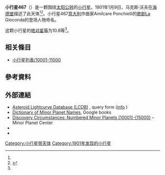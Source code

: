 {{Infobox planet
 | minorplanet     = yes
 | name            = 467 Laura
 | background      = #D6D6D6
 | image = 
 | image_size      = 
 | caption         =
 | discovery_ref   =  <ref name="MPC-object" />
 | discoverer      = [[马克斯·沃夫|马克斯·沃夫]]
 | discovery_site  = [[海德堡|海德堡]]
 | discovered      = 1901年1月9日
 | mpc_name        = 467 Laura
 | alt_names       = 467 Laura
 | pronounced      = 
 | named_after     = <ref name="MPC-object" />
 | mp_category     = [[主帶小行星|主帶小行星]] <ref name="MPC-object" /><ref name="jpldata" />
 | orbit_ref       = <ref name="a">[http://ssd.jpl.nasa.gov/sbdb.cgi?sstr=467 467] {{Wayback|url=http://ssd.jpl.nasa.gov/sbdb.cgi?sstr=467 |date=20140817184325 }}，小行星數據庫瀏覽器（JPL Small-Body Database Browser）－[[美国国家航空航天局|美国国家航空航天局]]喷气推进实验室</ref>
 | epoch           = 2018-03-23.0（[[儒略日|JD]] 2458200.5）
 | uncertainty     = 0
 | observation_arc = 
 | aphelion = {{convert|3.264|AU|km|3|abbr=on|lk=out}}
 | perihelion      = {{convert|2.6262673|AU|km|3|abbr=on}}
 | semimajor       = 2.9449564
 | eccentricity    = 0.1082152
 | period          = 5.05[[儒略年|yr]]
 | mean_anomaly    = 122.17433[[度|°]]
 | mean_motion     = {{Deg2DMS|0.19502290|sup=ms}} / day
 | inclination     = 6.43455
 | asc_node        = 322.46850°
 | arg_peri        = 91.49182
 | mean_diameter   = 
 | rotation        = 
 | albedo          =
 | spectral_type   =
 | abs_magnitude   = 10.8<ref name="jpldata" />
}}
'''小行星467'''（{{lang-en|467 Laura}}）是一颗围绕[[太阳|太阳]][[公转|公转]]的[[小行星|小行星]]。1901年1月9日，马克斯·沃夫在[[海德堡|海德堡]]描述了此天体<ref name="a" /><ref>{{cite news|title=小行星列表|url=http://cfa-www.harvard.edu/iau/lists/NumberedMPs.txt|accessdate=2018-10-19|newspaper=哈佛大学|archive-date=2008-05-17|archive-url=https://web.archive.org/web/20080517010638/http://cfa-www.harvard.edu/iau/lists/NumberedMPs.txt|dead-url=no}}</ref>。小行星467[[意大利|意大利]]作曲家Amilcare Ponchielli的[[歌剧|歌剧]]La Gioconda的登场人物命名。

这颗小行星的[[绝对星等|绝对星等]]为10.8等<ref name="a" />。

== 相关條目 ==
*[[小行星列表/10001-11000|小行星列表/10001-11000]]

== 參考資料 ==
{{reflist|refs=

<ref name="jpldata">{{cite web
 |type         = 2018-01-26 last obs.
 |title        = JPL Small-Body Database Browser:467 Laura-467 Laura
 |url          = https://ssd.jpl.nasa.gov/sbdb.cgi?sstr=467
 |publisher    = [[Jet_Propulsion_Laboratory|Jet Propulsion Laboratory]]
 |accessdate   = 28 March 2018
 |archive-date = 2012-02-29
 |archive-url  = https://www.webcitation.org/65olajZ8M?url=https://ssd.jpl.nasa.gov/sbdb.cgi?sstr=467
 |dead-url     = no
}}</ref>

<ref name="MPC-object">{{cite web
  |title      = 467 Laura
  |work      = Minor Planet Center
  |url      = https://www.minorplanetcenter.net/db_search/show_object?object_id=467
  |accessdate      = 28 March 2018
  |archive-date      = 2016-03-04
  |archive-url      = https://web.archive.org/web/20160304101849/http://minorplanetcenter.net/db_search/show_object?object_id=467
  |dead-url      = no
  }}</ref>

}}

==  外部連結 ==
* [http://www.minorplanet.info/PHP/lcdbsummaryquery.php Asteroid Lightcurve Database (LCDB)] {{Wayback|url=http://www.minorplanet.info/PHP/lcdbsummaryquery.php |date=20171210173955 }}, query form ([http://www.minorplanet.info/lightcurvedatabase.html info] {{Wayback|url=http://www.minorplanet.info/lightcurvedatabase.html |date=20171216050541 }})
* [https://books.google.com/books?id=aeAg1X7afOoC&pg Dictionary of Minor Planet Names], Google books
* [http://www.minorplanetcenter.net/iau/lists/NumberedMPs010001.html Discovery Circumstances: Numbered Minor Planets (10001)-(15000)] {{Wayback|url=http://www.minorplanetcenter.net/iau/lists/NumberedMPs010001.html |date=20180612162317 }} – Minor Planet Center
* {{AstDys|467}}
* {{JPL small body}}

{{Minor Planet Number|[[小行星466|小行星466]]|[[小行星468|小行星468]]}}
{{小天体}}

[[Category:小行星带天体|Category:小行星带天体]]
[[Category:1901年发现的小行星|Category:1901年发现的小行星]]